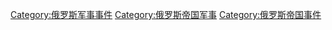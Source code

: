 [[Category:俄罗斯军事事件|Category:俄罗斯军事事件]]
[[Category:俄罗斯帝国军事|Category:俄罗斯帝国军事]]
[[Category:俄罗斯帝国事件|Category:俄罗斯帝国事件]]
